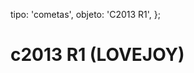 
  tipo: 'cometas',
  objeto: 'C2013 R1',
};

# c2013 R1 (LOVEJOY)

<Imagen
  src="registro/c2013-r1_20131204_2013r1_20131204_i88.jpg"
  fecha="20131204"
  desc="New360mmF1810mm st8xme + R = 1,03” de Arco"
/>

<Imagen
  src="registro/c2013-r1_20121200_procesado.jpg"
  fecha="20121200"
  desc="Procesado  para visualizar estructura de la cabeza del cometa ¿procesado?"
/>

<Imagen
  src="registro/c2013-r1_20131117_2013r1_20131117_i88_.jpg"
  fecha="20131117"
  desc="Articulo de colaboración con el IA de Andalucia, CSIF"
/>